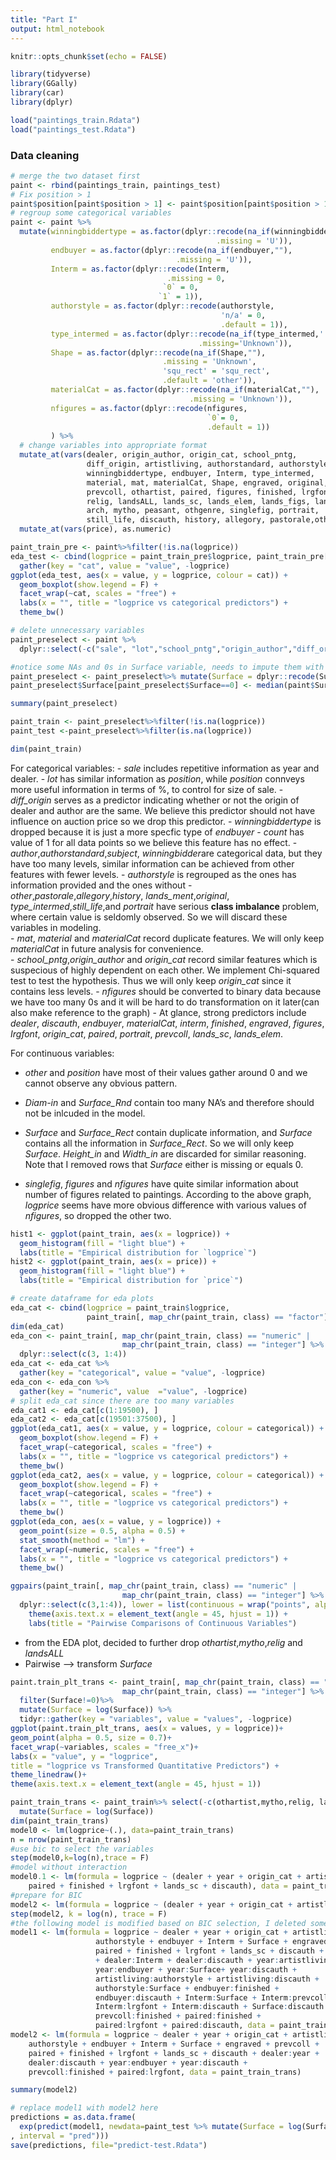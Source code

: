 ```yaml
---
title: "Part I"
output: html_notebook
---
```



```r
knitr::opts_chunk$set(echo = FALSE)
```

```r
library(tidyverse)
library(GGally)
library(car)
library(dplyr)
```

```r
load("paintings_train.Rdata")
load("paintings_test.Rdata")
```

### Data cleaning 

```r
# merge the two dataset first
paint <- rbind(paintings_train, paintings_test)
# Fix position > 1
paint$position[paint$position > 1] <- paint$position[paint$position > 1]/100
# regroup some categorical variables
paint <- paint %>%
  mutate(winningbiddertype = as.factor(dplyr::recode(na_if(winningbiddertype,""),
                                              .missing = 'U')),
         endbuyer = as.factor(dplyr::recode(na_if(endbuyer,""),
                                     .missing = 'U')),
         Interm = as.factor(dplyr::recode(Interm,
                                   .missing = 0,
                                  `0` = 0,
                                 `1` = 1)), 
         authorstyle = as.factor(dplyr::recode(authorstyle,
                                               'n/a' = 0,
                                               .default = 1)),
         type_intermed = as.factor(dplyr::recode(na_if(type_intermed,''),
                                          .missing='Unknown')),
         Shape = as.factor(dplyr::recode(na_if(Shape,""),
                                  .missing = 'Unknown',
                                  'squ_rect' = 'squ_rect',
                                  .default = 'other')),
         materialCat = as.factor(dplyr::recode(na_if(materialCat,""),
                                        .missing = 'Unknown')),
         nfigures = as.factor(dplyr::recode(nfigures,
                                            `0`= 0,
                                            .default = 1))
         ) %>% 
  # change variables into appropriate format
  mutate_at(vars(dealer, origin_author, origin_cat, school_pntg, 
                 diff_origin, artistliving, authorstandard, authorstyle, 
                 winningbiddertype, endbuyer, Interm, type_intermed, 
                 material, mat, materialCat, Shape, engraved, original, 
                 prevcoll, othartist, paired, figures, finished, lrgfont, 
                 relig, landsALL, lands_sc, lands_elem, lands_figs, lands_ment, 
                 arch, mytho, peasant, othgenre, singlefig, portrait, 
                 still_life, discauth, history, allegory, pastorale,other), as.factor) %>% 
  mutate_at(vars(price), as.numeric) 
```

```r
paint_train_pre <- paint%>%filter(!is.na(logprice))
eda_test <- cbind(logprice = paint_train_pre$logprice, paint_train_pre[,c(33,39,52)]) %>%
  gather(key = "cat", value = "value", -logprice)
ggplot(eda_test, aes(x = value, y = logprice, colour = cat)) +
  geom_boxplot(show.legend = F) +
  facet_wrap(~cat, scales = "free") +
  labs(x = "", title = "logprice vs categorical predictors") +
  theme_bw()
```

```r
# delete unnecessary variables
paint_preselect <- paint %>% 
  dplyr::select(-c("sale", "lot","school_pntg","origin_author","diff_origin", "count","subject", "author", "authorstandard","winningbidder","winningbiddertype","other","pastorale","allegory","history", "lands_ment","original","portrait", "still_life","type_intermed","material","mat","figures","singlefig","Diam_in","Surface_Rnd","Surface_Rect","Width_in","Height_in","price"))

#notice some NAs and 0s in Surface variable, needs to impute them with median
paint_preselect <- paint_preselect%>% mutate(Surface = dplyr::recode(Surface,.missing = median(paint$Surface, na.rm = T)))
paint_preselect$Surface[paint_preselect$Surface==0] <- median(paint$Surface, na.rm = T)

summary(paint_preselect)

paint_train <- paint_preselect%>%filter(!is.na(logprice))
paint_test <-paint_preselect%>%filter(is.na(logprice))

dim(paint_train)
```

For categorical variables: 
 - *sale* includes repetitive information as year and dealer.
 - *lot* has similar information as *position*, while *position* connveys more useful information in terms of %, to control for size of sale.
 - *diff_origin* serves as a predictor indicating whether or not the origin of dealer and author are the same. We believe this predictor should not have influence on auction price so we drop this predictor.
 - *winningbiddertype* is dropped because it is just a more specfic type of *endbuyer*
 - *count* has value of 1 for all data points so we believe this feature has no effect.
 - *author*,*authorstandard*,*subject*, *winningbidder*are categorical data, but they have too many levels, similar information can be achieved from other features with fewer levels.
 - *authorstyle* is regrouped as the ones has information provided and the ones without 
 - *other*,*pastorale*,*allegory*,*history*, *lands_ment*,*original*, *type_intermed*,*still_life*,and *portrait* have serious **class imbalance** problem, where certain value is seldomly observed. So we will discard these variables in modeling.    
 - *mat*, *material* and *materialCat* record duplicate features. We will only keep *materialCat* in future analysis for convenience.  
 - *school_pntg*,*origin_author* and *origin_cat* record similar features which is suspecious of highly dependent on each other. We implement Chi-squared test to test the hypothesis. Thus we will only keep *origin_cat* since it contains less levels. 
 - *nfigures* should be converted to binary data because we have too many 0s and it will be hard to do transformation on it later(can also make reference to the graph)
 - At glance, strong predictors include *dealer*, *discauth*, *endbuyer*, *materialCat*, *interm*, *finished*, *engraved*, *figures*, *Irgfont*, *origin_cat*, *paired*, *portrait*, *prevcoll*, *lands_sc*, *lands_elem*.  
 

For continuous variables: 
 
 - *other* and *position* have most of their values gather around 0 and we cannot observe any obvious pattern.  
 - *Diam-in* and *Surface_Rnd* contain too many NA's and therefore should not be inlcuded in the model.  
 - *Surface* and *Surface_Rect* contain duplicate information, and *Surface* contains all the information in *Surface_Rect*. So we will only keep *Surface*. *Height_in* and *Width_in* are discarded for similar reasoning. Note that I removed rows that *Surface* either is missing or equals 0.
 
- *singlefig*, *figures* and *nfigures* have quite similar information about number of figures related to paintings. According to the above graph, *logprice* seems have more obvious difference with various values of *nfigures*, so dropped the other two.



```r
hist1 <- ggplot(paint_train, aes(x = logprice)) +
  geom_histogram(fill = "light blue") +
  labs(title = "Empirical distribution for `logprice`")
hist2 <- ggplot(paint_train, aes(x = price)) +
  geom_histogram(fill = "light blue") +
  labs(title = "Empirical distribution for `price`")

# create dataframe for eda plots
eda_cat <- cbind(logprice = paint_train$logprice, 
                 paint_train[, map_chr(paint_train, class) == "factor"])
dim(eda_cat)
eda_con <- paint_train[, map_chr(paint_train, class) == "numeric" |
                         map_chr(paint_train, class) == "integer"] %>% 
  dplyr::select(c(3, 1:4))
eda_cat <- eda_cat %>% 
  gather(key = "categorical", value = "value", -logprice)
eda_con <- eda_con %>% 
  gather(key = "numeric", value  ="value", -logprice)
# split eda_cat since there are too many variables
eda_cat1 <- eda_cat[c(1:19500), ]
eda_cat2 <- eda_cat[c(19501:37500), ]
ggplot(eda_cat1, aes(x = value, y = logprice, colour = categorical)) +
  geom_boxplot(show.legend = F) +
  facet_wrap(~categorical, scales = "free") +
  labs(x = "", title = "logprice vs categorical predictors") +
  theme_bw()
ggplot(eda_cat2, aes(x = value, y = logprice, colour = categorical)) +
  geom_boxplot(show.legend = F) +
  facet_wrap(~categorical, scales = "free") +
  labs(x = "", title = "logprice vs categorical predictors") +
  theme_bw()
ggplot(eda_con, aes(x = value, y = logprice)) +
  geom_point(size = 0.5, alpha = 0.5) +
  stat_smooth(method = "lm") +
  facet_wrap(~numeric, scales = "free") +
  labs(x = "", title = "logprice vs categorical predictors") +
  theme_bw()

ggpairs(paint_train[, map_chr(paint_train, class) == "numeric" |
                         map_chr(paint_train, class) == "integer"] %>% 
  dplyr::select(c(3,1:4)), lower = list(continuous = wrap("points", alpha = 0.5, size = 0.5))) +
    theme(axis.text.x = element_text(angle = 45, hjust = 1)) +
    labs(title = "Pairwise Comparisons of Continuous Variables")

```


- from the EDA plot, decided to further drop *othartist*,*mytho*,*relig* and *landsALL*
- Pairwise --> transform *Surface*


```r
paint.train_plt_trans <- paint_train[, map_chr(paint_train, class) == "numeric" |
                         map_chr(paint_train, class) == "integer"] %>%
  filter(Surface!=0)%>%
  mutate(Surface = log(Surface)) %>%
  tidyr::gather(key = "variables", value = "values", -logprice)
ggplot(paint.train_plt_trans, aes(x = values, y = logprice))+
geom_point(alpha = 0.5, size = 0.7)+
facet_wrap(~variables, scales = "free_x")+
labs(x = "value", y = "logprice",
title = "logprice vs Transformed Quantitative Predictors") +
theme_linedraw()+
theme(axis.text.x = element_text(angle = 45, hjust = 1))
```




```r
paint_train_trans <- paint_train%>% select(-c(othartist,mytho,relig, landsALL))%>%
  mutate(Surface = log(Surface))
dim(paint_train_trans)
model0 <- lm(logprice~(.), data=paint_train_trans)
n = nrow(paint_train_trans)
#use bic to select the variables 
step(model0,k=log(n),trace = F)
#model without interaction
model0.1 <- lm(formula = logprice ~ (dealer + year + origin_cat + artistliving +authorstyle + endbuyer + Interm + Surface + engraved + prevcoll + 
    paired + finished + lrgfont + lands_sc + discauth), data = paint_train_trans)
#prepare for BIC
model2 <- lm(formula = logprice ~ (dealer + year + origin_cat + artistliving +authorstyle + endbuyer + Interm + Surface + engraved + prevcoll + paired + finished + lrgfont + lands_sc + discauth)^2, data = paint_train_trans)
step(model2, k = log(n), trace = F)
#the following model is modified based on BIC selection, I deleted some interactions, feel free to check whether the interaction make sense
model1 <- lm(formula = logprice ~ dealer + year + origin_cat + artistliving + 
                   authorstyle + endbuyer + Interm + Surface + engraved + prevcoll + 
                   paired + finished + lrgfont + lands_sc + discauth + dealer:year + 
                   + dealer:Interm + dealer:discauth + year:artistliving + 
                   year:endbuyer + year:Surface+ year:discauth + 
                   artistliving:authorstyle + artistliving:discauth + 
                   authorstyle:Surface + endbuyer:finished + 
                   endbuyer:discauth + Interm:Surface + Interm:prevcoll + 
                   Interm:lrgfont + Interm:discauth + Surface:discauth + 
                   prevcoll:finished + paired:finished + 
                   paired:lrgfont + paired:discauth, data = paint_train_trans)
model2 <- lm(formula = logprice ~ dealer + year + origin_cat + artistliving + 
    authorstyle + endbuyer + Interm + Surface + engraved + prevcoll + 
    paired + finished + lrgfont + lands_sc + discauth + dealer:year + 
    dealer:discauth + year:endbuyer + year:discauth + 
    prevcoll:finished + paired:lrgfont, data = paint_train_trans)

summary(model2)

```



```r
# replace model1 with model2 here
predictions = as.data.frame(
  exp(predict(model1, newdata=paint_test %>% mutate(Surface = log(Surface))
, interval = "pred")))
save(predictions, file="predict-test.Rdata")
```






